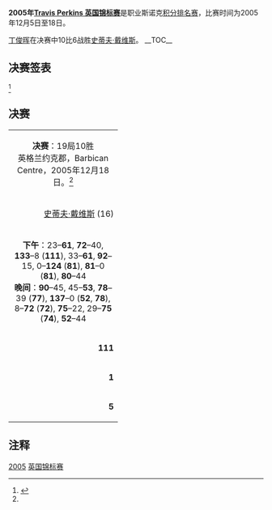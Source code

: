 {{noteTA
|G1=Snooker
}}
{{桌球大赛
|tournament_name=[[斯诺克英国锦标赛|Travis Perkins 英国锦标赛]]
|dates=2005年12月5日-18日
|venue=Barbican Centre
|location=[[约克郡|约克郡]]
|country={{ENG}}
|organisation=[[世界台联|世界台联]]
|format=[[斯诺克世界排名|积分排名赛]]
|Total prize fund=
|winners_share=
|highest_break=
|winner={{flagicon|CHN}} [[丁俊晖|丁俊晖]]
|runner_up={{flagicon|ENG}} [[史蒂夫·戴维斯|史蒂夫·戴维斯]]
|score=10–6
|previous=[[2004年英国锦标赛|2004]]
|next=[[2006年英国锦标赛|2006]]}}

'''2005年[[斯诺克英国锦标赛|Travis Perkins 英国锦标赛]]'''是职业斯诺克[[斯诺克世界排名|积分排名赛]]，比赛时间为2005年12月5日至18日。

[[丁俊晖|丁俊晖]]在决赛中10比6战胜[[史蒂夫·戴维斯|史蒂夫·戴维斯]]。
__TOC__
{{clear}}

==决赛签表==
<ref name="WWW Snooker">{{cite web|title=Travis Perkins UK Championship 2005|url=http://www.snooker.org/trn/0506/uk2005_res.shtml|publisher=WWW Snooker|accessdate=22 October 2010|archive-date=2021-01-10|archive-url=https://web.archive.org/web/20210110155830/http://www.snooker.org/trn/0506/uk2005_res.shtml|dead-url=no}}</ref>
{{48TeamBracket
| RD1= 48强<br/>17局9胜
| RD2= 32强<br/>17局9胜
| RD3= 16强<br/>17局9胜
| RD4= 四分之一决赛<br/>17局9胜
| RD5= 半决赛<br/>17局9胜
| RD6= 决赛<br/>19局10胜

| RD1-seed01=31
| RD1-team01={{flagicon|ENG}} [[安迪·希克斯|安迪·希克斯]]
| RD1-score01=3
| RD1-seed02=
| RD1-team02={{flagicon|NIR}} '''[[乔·斯维尔|乔·斯维尔]]'''
| RD1-score02='''9'''

| RD1-seed03=23
| RD1-team03={{flagicon|ENG}} [[大卫·格雷|大卫·格雷]]
| RD1-score03=6
| RD1-seed04=
| RD1-team04={{flagicon|NIR}} '''[[马克·艾伦|马克·艾伦]]'''
| RD1-score04='''9'''

| RD1-seed05=25
| RD1-team05={{flagicon|HKG}} '''[[傅家俊|傅家俊]]'''
| RD1-score05='''9'''
| RD1-seed06=
| RD1-team06={{flagicon|IRL}} [[迈克尔·佳吉|迈克尔·佳吉]]
| RD1-score06=6

| RD1-seed07=22
| RD1-team07={{flagicon|AUS}} [[昆廷·汉恩|昆廷·汉恩]]
| RD1-score07=w/d
| RD1-seed08=
| RD1-team08={{flagicon|NIR}} '''[[杰拉德·格林|杰拉德·格林]]'''
| RD1-score08='''w/o'''

| RD1-seed09=19
| RD1-team09={{flagicon|ENG}} [[巴里·品吉斯|巴里·品吉斯]]
| RD1-score09=3
| RD1-seed10=
| RD1-team10={{flagicon|WAL}} '''[[多米尼克·戴尔|多米尼克·戴尔]]'''
| RD1-score10='''9'''

| RD1-seed11=20
| RD1-team11={{flagicon|ENG}} '''[[阿利斯特·卡特|阿利斯特·卡特]]'''
| RD1-score11='''9'''
| RD1-seed12=
| RD1-team12={{flagicon|ENG}} [[杰米·柯普|杰米·柯普]]
| RD1-score12=3

| RD1-seed13=24
| RD1-team13={{flagicon|ENG}} '''[[迈克尔·霍尔特|迈克尔·霍尔特]]'''
| RD1-score13='''9'''
| RD1-seed14=
| RD1-team14={{flagicon|ENG}} [[里奇·沃登|里奇·沃登]]
| RD1-score14=8

| RD1-seed15=32
| RD1-team15={{flagicon|THA}} '''[[詹姆斯·瓦塔纳|詹姆斯·瓦塔纳]]'''
| RD1-score15='''9'''
| RD1-seed16=
| RD1-team16={{flagicon|SCO}} [[乔·亨利|乔·亨利]]
| RD1-score16=4

| RD1-seed17=21
| RD1-team17={{flagicon|ENG}} '''[[马克·金|马克·金]]'''
| RD1-score17='''9'''
| RD1-seed18=
| RD1-team18={{flagicon|WAL}} [[瑞恩·戴|瑞恩·戴]]
| RD1-score18=4

| RD1-seed19=30
| RD1-team19={{flagicon|ENG}} '''[[巴里·霍金斯|巴里·霍金斯]]'''
| RD1-score19='''9'''
| RD1-seed20=
| RD1-team20={{flagicon|ENG}} [[斯图尔特·佩特曼|斯图尔特·佩特曼]]
| RD1-score20=5

| RD1-seed21=29
| RD1-team21={{flagicon|ENG}} [[约翰·帕洛特|约翰·帕洛特]]
| RD1-score21=5
| RD1-seed22=
| RD1-team22={{flagicon|ENG}} '''[[马克·戴维斯|马克·戴维斯]]'''
| RD1-score22='''9'''

| RD1-seed23=26
| RD1-team23={{flagicon|ENG}} [[罗伯特·米尔金斯|罗伯特·米尔金斯]]
| RD1-score23=4
| RD1-seed24=
| RD1-team24={{nowrap|{{flagicon|ENG}} '''[[斯图尔特·宾汉姆|斯图尔特·宾汉姆]]'''}}
| RD1-score24='''9'''

| RD1-seed25=17
| RD1-team25={{flagicon|ENG}} [[伊恩·麦克洛克|伊恩·麦克洛克]]
| RD1-score25=7
| RD1-seed26=
| RD1-team26={{flagicon|SCO}} '''[[杰米·伯内特|杰米·伯内特]]'''
| RD1-score26='''9'''

| RD1-seed27=18
| RD1-team27={{nowrap|{{flagicon|ENG}} [[安东尼·汉密尔顿|安东尼·汉密尔顿]]}}
| RD1-score27=3
| RD1-seed28=
| RD1-team28={{flagicon|CHN}} '''[[丁俊晖|丁俊晖]]'''
| RD1-score28='''9'''

| RD1-seed29=28
| RD1-team29={{flagicon|AUS}} '''[[尼尔·罗伯逊|尼尔·罗伯逊]]'''
| RD1-score29='''9'''
| RD1-seed30=
| RD1-team30={{flagicon|ENG}} [[罗瑞·麦克罗德|罗瑞·麦克罗德]]
| RD1-score30=8

| RD1-seed31=27
| RD1-team31={{flagicon|ENG}} '''[[奈吉尔·邦德|奈吉尔·邦德]]'''
| RD1-score31='''9'''
| RD1-seed32=
| RD1-team32={{flagicon|ENG}} [[戴维·哈罗德|戴维·哈罗德]]
| RD1-score32=7

| RD2-seed01 = 1
| RD2-team01 = {{flagicon|SCO}} '''[[史蒂芬·马奎尔|史蒂芬·马奎尔]]'''
| RD2-score01 = '''9'''
| RD2-seed02 =
| RD2-team02 = {{flagicon|NIR}} [[乔·斯维尔|乔·斯维尔]]
| RD2-score02 = 2

| RD2-seed03 = 16
| RD2-team03 = {{nowrap|{{flagicon|ENG}} '''[[史蒂夫·戴维斯|史蒂夫·戴维斯]]'''}}
| RD2-score03 = '''9'''
| RD2-seed04 =
| RD2-team04 = {{flagicon|NIR}} [[马克·艾伦|马克·艾伦]]
| RD2-score04 = 7

| RD2-seed05 = 12
| RD2-team05 = {{flagicon|IRL}} '''[[肯·达赫迪|肯·达赫迪]]'''
| RD2-score05 = '''9'''
| RD2-seed06 = 25
| RD2-team06 = {{flagicon|HKG}} [[傅家俊|傅家俊]]
| RD2-score06 = 8

| RD2-seed07 = 7
| RD2-team07 = {{flagicon|SCO}} '''[[约翰·希金斯|约翰·希金斯]]'''
| RD2-score07 = '''9'''
| RD2-seed08 =
| RD2-team08 = {{flagicon|NIR}} [[杰拉德·格林|杰拉德·格林]]
| RD2-score08 = 3

| RD2-seed09 = 8
| RD2-team09 = {{flagicon|ENG}} '''[[彼得·艾伯顿|彼得·艾伯顿]]'''
| RD2-score09 = '''9'''
| RD2-seed10 =
| RD2-team10 = {{flagicon|WAL}} [[多米尼克·戴尔|多米尼克·戴尔]]
| RD2-score10 = 4

| RD2-seed11 = 13
| RD2-team11 = {{flagicon|SCO}} [[艾伦·麦克马努斯|艾伦·麦克马努斯]]
| RD2-score11 = 4
| RD2-seed12 =20
| RD2-team12 = {{flagicon|ENG}} '''[[阿利斯特·卡特|阿利斯特·卡特]]'''
| RD2-score12 = '''9'''

| RD2-seed13 = 10
| RD2-team13 = {{flagicon|WAL}} '''[[马克·威廉姆斯|马克·威廉姆斯]]'''
| RD2-score13 = '''9'''
| RD2-seed14 = 24
| RD2-team14 = {{flagicon|ENG}} [[迈克尔·霍尔特|迈克尔·霍尔特]]
| RD2-score14 = 2

| RD2-seed15 = 4
| RD2-team15 = {{flagicon|SCO}} '''[[史蒂芬·亨德利|史蒂芬·亨德利]]'''
| RD2-score15 = '''9'''
| RD2-seed16 = 32
| RD2-team16 = {{flagicon|THA}} [[詹姆斯·瓦塔纳|詹姆斯·瓦塔纳]]
| RD2-score16 = 7

| RD2-seed17 = 3
| RD2-team17 = {{nowrap|{{flagicon|ENG}} [[罗尼·奥沙利文|罗尼·奥沙利文]]}}
| RD2-score17 = 8
| RD2-seed18 = 21
| RD2-team18 = {{flagicon|ENG}} '''[[马克·金|马克·金]]'''
| RD2-score18 = '''9'''

| RD2-seed19 = 15
| RD2-team19 = {{flagicon|ENG}} '''[[乔·佩里|乔·佩里]]'''
| RD2-score19 = '''9'''
| RD2-seed20 = 30
| RD2-team20 = {{flagicon|ENG}} [[巴里·霍金斯|巴里·霍金斯]]
| RD2-score20 = 7

| RD2-seed21 = 14
| RD2-team21 = {{flagicon|SCO}} [[格雷姆·多特|格雷姆·多特]]
| RD2-score21 = 8
| RD2-seed22 =
| RD2-team22 = {{flagicon|ENG}} '''[[马克·戴维斯|马克·戴维斯]]'''
| RD2-score22 = '''9'''

| RD2-seed23 = 5
| RD2-team23 = {{flagicon|WAL}} [[马修·史蒂文斯|马修·史蒂文斯]]
| RD2-score23 = 3
| RD2-seed24 =
| RD2-team24 = {{nowrap|{{flagicon|ENG}} '''[[斯图尔特·宾汉姆|斯图尔特·宾汉姆]]'''}}
| RD2-score24 = '''9'''

| RD2-seed25 =6
| RD2-team25 = {{flagicon|ENG}} '''[[保罗·亨特|保罗·亨特]]'''
| RD2-score25 = '''9'''
| RD2-seed26 =
| RD2-team26 = {{flagicon|SCO}} [[杰米·伯内特|杰米·伯内特]]
| RD2-score26 = 8

| RD2-seed27 =9
| RD2-team27 = {{flagicon|ENG}} [[吉米·怀特|吉米·怀特]]
| RD2-score27 = 3
| RD2-seed28 =
| RD2-team28 = {{flagicon|CHN}} '''[[丁俊晖|丁俊晖]]'''
| RD2-score28 = '''9'''

| RD2-seed29 =11
| RD2-team29 = {{flagicon|ENG}} [[史蒂芬·李|史蒂芬·李]]
| RD2-score29 = 4
| RD2-seed30 = 28
| RD2-team30 = {{flagicon|AUS}} '''[[尼尔·罗伯逊|尼尔·罗伯逊]]'''
| RD2-score30 = '''9'''

| RD2-seed31 = 2
| RD2-team31 = {{flagicon|ENG}} '''[[肖恩·墨菲|肖恩·墨菲]]'''
| RD2-score31 = '''9'''
| RD2-seed32 =27
| RD2-team32 = {{flagicon|ENG}} [[奈吉尔·邦德|奈吉尔·邦德]]
| RD2-score32 = 7

| RD3-seed01 = 1
| RD3-team01 = {{nowrap|{{flagicon|SCO}} [[史蒂芬·马奎尔|史蒂芬·马奎尔]]}}
| RD3-score01 = 8
| RD3-seed02 = 16
| RD3-team02 = {{nowrap|{{flagicon|ENG}} '''[[史蒂夫·戴维斯|史蒂夫·戴维斯]]'''}}
| RD3-score02 = '''9'''

| RD3-seed03 = 12
| RD3-team03 = {{flagicon|IRL}} '''[[肯·达赫迪|肯·达赫迪]]'''
| RD3-score03 = '''9'''
| RD3-seed04 = 7
| RD3-team04 = {{flagicon|SCO}} [[约翰·希金斯|约翰·希金斯]]
| RD3-score04 = 6

| RD3-seed05 = 8
| RD3-team05 = {{flagicon|ENG}} [[彼得·艾伯顿|彼得·艾伯顿]]
| RD3-score05 = 7
| RD3-seed06 = 20
| RD3-team06 = {{flagicon|ENG}} '''[[阿利斯特·卡特|阿利斯特·卡特]]'''
| RD3-score06 = '''9'''

| RD3-seed07 =10 
| RD3-team07 = {{flagicon|WAL}} [[马克·威廉姆斯|马克·威廉姆斯]]
| RD3-score07 = 3
| RD3-seed08 =4
| RD3-team08 = {{flagicon|SCO}} '''[[史蒂芬·亨德利|史蒂芬·亨德利]]'''
| RD3-score08 = '''9'''

| RD3-seed09 = 21
| RD3-team09 = {{flagicon|ENG}} [[马克·金|马克·金]]
| RD3-score09 = 6
| RD3-seed10 =15
| RD3-team10 = {{flagicon|ENG}} '''[[乔·佩里|乔·佩里]]'''
| RD3-score10 = '''9'''

| RD3-seed11 =
| RD3-team11 = {{flagicon|ENG}} [[马克·戴维斯|马克·戴维斯]]
| RD3-score11 = 2
| RD3-seed12 =
| RD3-team12 = {{nowrap|{{flagicon|ENG}} '''[[斯图尔特·宾汉姆|斯图尔特·宾汉姆]]'''}}
| RD3-score12 = '''9'''

| RD3-seed13 = 6
| RD3-team13 = {{flagicon|ENG}} [[保罗·亨特|保罗·亨特]]
| RD3-score13 = 2
| RD3-seed14 =9
| RD3-team14 = {{flagicon|CHN}} '''[[丁俊晖|丁俊晖]]'''
| RD3-score14 = '''9'''

| RD3-seed15 =28
| RD3-team15 = {{flagicon|AUS}} '''[[尼尔·罗伯逊|尼尔·罗伯逊]]'''
| RD3-score15 = '''9'''
| RD3-seed16 =2
| RD3-team16 = {{flagicon|ENG}} [[肖恩·墨菲|肖恩·墨菲]]
| RD3-score16 = 8

| RD4-seed01 =16
| RD4-team01 = {{nowrap|{{flagicon|ENG}} '''[[史蒂夫·戴维斯|史蒂夫·戴维斯]]'''}}
| RD4-score01 = '''9'''
| RD4-seed02 =12
| RD4-team02 = {{flagicon|IRL}} [[肯·达赫迪|肯·达赫迪]]
| RD4-score02 = 7

| RD4-seed03 = 20
| RD4-team03 = {{flagicon|ENG}} [[阿利斯特·卡特|阿利斯特·卡特]]
| RD4-score03 = 7
| RD4-seed04 =4
| RD4-team04 = {{nowrap|{{flagicon|SCO}} '''[[史蒂芬·亨德利|史蒂芬·亨德利]]'''}}
| RD4-score04 = '''9'''

| RD4-seed05 = 15
| RD4-team05 =  {{flagicon|ENG}} '''[[乔·佩里|乔·佩里]]'''
| RD4-score05 = '''9'''
| RD4-seed06 =
| RD4-team06 = {{nowrap|{{flagicon|ENG}} [[斯图尔特·宾汉姆|斯图尔特·宾汉姆]]}}
| RD4-score06 = 8

| RD4-seed07 =9
| RD4-team07 = {{flagicon|CHN}} '''[[丁俊晖|丁俊晖]]'''
| RD4-score07 = '''9'''
| RD4-seed08 =28
| RD4-team08 = {{flagicon|AUS}} [[尼尔·罗伯逊|尼尔·罗伯逊]]
| RD4-score08 = 5

| RD5-seed01 =16
| RD5-team01 = {{nowrap|{{flagicon|ENG}} '''[[史蒂夫·戴维斯|史蒂夫·戴维斯]]'''}}
| RD5-score01 = '''9'''
| RD5-seed02 =4
| RD5-team02 = {{nowrap|{{flagicon|SCO}} [[史蒂芬·亨德利|史蒂芬·亨德利]]}}
| RD5-score02 = 6

| RD5-seed03 =15
| RD5-team03 = {{flagicon|ENG}} [[乔·佩里|乔·佩里]]
| RD5-score03 = 4
| RD5-seed04 =9
| RD5-team04 = {{flagicon|CHN}} '''[[丁俊晖|丁俊晖]]'''
| RD5-score04 = '''9'''

| RD6-seed01 =16
| RD6-team01 = {{nowrap|{{flagicon|ENG}} [[史蒂夫·戴维斯|史蒂夫·戴维斯]]}}
| RD6-score01 = 6
| RD6-seed02 =9
| RD6-team02 = {{nowrap|{{flagicon|CHN}} '''[[丁俊晖|丁俊晖]]'''}}
| RD6-score02= '''10'''
}}

==决赛==
{| class="wikitable" style="font-size: 95%; margin: 1em auto 1em auto;"
|-
| colspan="3" align="center" bgcolor="#ffd700" | '''决赛'''：19局10胜<br />英格兰约克郡，Barbican Centre，2005年12月18日。<ref name="WWW Snooker"/>
|-
| width="200" align="right" | [[史蒂夫·戴维斯|史蒂夫·戴维斯]] (16)<br/>{{ENG}}
| width="100" align="center" | 6–'''10'''
| width="200" | '''[[丁俊晖|丁俊晖]]''' (9)<br />{{CHN}}
|-
| colspan="3" align="center" style="font-size: 100%" | '''下午'''：23–'''61''', '''72'''–40, '''133'''–8 ('''111'''), 33–'''61''', '''92'''–15, 0–'''124''' ('''81'''), '''81'''–0 ('''81'''), '''80'''–44 <br />'''晚间'''：'''90'''–45, 45–'''53''', '''78'''–39 ('''77'''), '''137'''–0 ('''52''', '''78'''), 8–'''72''' ('''72'''), '''75'''–22, 29–'''75''' ('''74'''), '''52'''–44 
|-
| align="right" | '''111'''
| align="center" | 单杆最高
| 81
|-
| align="right" | '''1'''
| align="center" | 单杆过百
| 0
|-
| align="right" | '''5'''
| align="center" | 单杆50+
| 2
|}

==注释==
{{reflist}}

{{斯诺克赛季05-06}}
{{UK Championship (snooker)}}

[[Category:斯诺克英国锦标赛|2005]]
[[Category:2005年斯诺克|英国锦标赛]]
